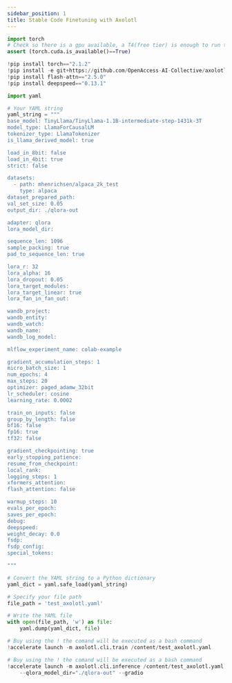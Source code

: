```yaml
---
sidebar_position: 1
title: Stable Code Finetuning with Axolotl
---
```






```python
import torch
# Check so there is a gpu available, a T4(free tier) is enough to run this notebook
assert (torch.cuda.is_available()==True)
```


```python
!pip install torch=="2.1.2"
!pip install -e git+https://github.com/OpenAccess-AI-Collective/axolotl#egg=axolotl
!pip install flash-attn=="2.5.0"
!pip install deepspeed=="0.13.1"
```


```python
import yaml

# Your YAML string
yaml_string = """
base_model: TinyLlama/TinyLlama-1.1B-intermediate-step-1431k-3T
model_type: LlamaForCausalLM
tokenizer_type: LlamaTokenizer
is_llama_derived_model: true

load_in_8bit: false
load_in_4bit: true
strict: false

datasets:
  - path: mhenrichsen/alpaca_2k_test
    type: alpaca
dataset_prepared_path:
val_set_size: 0.05
output_dir: ./qlora-out

adapter: qlora
lora_model_dir:

sequence_len: 1096
sample_packing: true
pad_to_sequence_len: true

lora_r: 32
lora_alpha: 16
lora_dropout: 0.05
lora_target_modules:
lora_target_linear: true
lora_fan_in_fan_out:

wandb_project:
wandb_entity:
wandb_watch:
wandb_name:
wandb_log_model:

mlflow_experiment_name: colab-example

gradient_accumulation_steps: 1
micro_batch_size: 1
num_epochs: 4
max_steps: 20
optimizer: paged_adamw_32bit
lr_scheduler: cosine
learning_rate: 0.0002

train_on_inputs: false
group_by_length: false
bf16: false
fp16: true
tf32: false

gradient_checkpointing: true
early_stopping_patience:
resume_from_checkpoint:
local_rank:
logging_steps: 1
xformers_attention:
flash_attention: false

warmup_steps: 10
evals_per_epoch:
saves_per_epoch:
debug:
deepspeed:
weight_decay: 0.0
fsdp:
fsdp_config:
special_tokens:

"""

# Convert the YAML string to a Python dictionary
yaml_dict = yaml.safe_load(yaml_string)

# Specify your file path
file_path = 'test_axolotl.yaml'

# Write the YAML file
with open(file_path, 'w') as file:
    yaml.dump(yaml_dict, file)
```


```python
# Buy using the ! the comand will be executed as a bash command
!accelerate launch -m axolotl.cli.train /content/test_axolotl.yaml
```


```python
# Buy using the ! the comand will be executed as a bash command
!accelerate launch -m axolotl.cli.inference /content/test_axolotl.yaml \
    --qlora_model_dir="./qlora-out" --gradio
```
